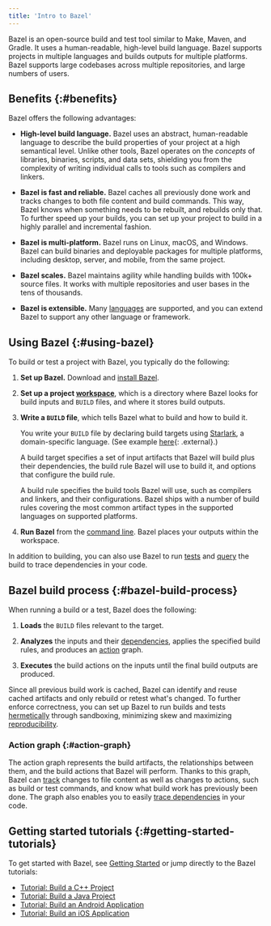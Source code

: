 ```yaml
---
title: 'Intro to Bazel'
---
```


Bazel is an open-source build and test tool similar to Make, Maven, and Gradle.
It uses a human-readable, high-level build language. Bazel supports projects in
multiple languages and builds outputs for multiple platforms. Bazel supports
large codebases across multiple repositories, and large numbers of users.

## Benefits {:#benefits}

Bazel offers the following advantages:

*   **High-level build language.** Bazel uses an abstract, human-readable
    language to describe the build properties of your project at a high
    semantical level. Unlike other tools, Bazel operates on the *concepts*
    of libraries, binaries, scripts, and data sets, shielding you from the
    complexity of writing individual calls to tools such as compilers and
    linkers.

*   **Bazel is fast and reliable.** Bazel caches all previously done work and
    tracks changes to both file content and build commands. This way, Bazel
    knows when something needs to be rebuilt, and rebuilds only that. To further
    speed up your builds, you can set up your project to build in a  highly
    parallel and incremental fashion.

*   **Bazel is multi-platform.** Bazel runs on Linux, macOS, and Windows. Bazel
    can build binaries and deployable packages for multiple platforms, including
    desktop, server, and mobile, from the same project.

*   **Bazel scales.** Bazel maintains agility while handling builds with 100k+
    source files. It works with multiple repositories and user bases in the tens
    of thousands.

*   **Bazel is extensible.** Many [languages](/versions/8.0.0/rules) are
    supported, and you can extend Bazel to support any other language or
    framework.

## Using Bazel {:#using-bazel}

To build or test a project with Bazel, you typically do the following:

1.  **Set up Bazel.** Download and [install Bazel](/versions/8.0.0/install).

2.  **Set up a project [workspace](/versions/8.0.0/concepts/build-ref#workspaces)**, which is a
    directory where Bazel looks for build inputs and `BUILD` files, and where it
    stores build outputs.

3.  **Write a `BUILD` file**, which tells Bazel what to build and how to
    build it.

    You write your `BUILD` file by declaring build targets using
    [Starlark](/versions/8.0.0/rules/language), a domain-specific language. (See example
    [here](https://github.com/bazelbuild/bazel/blob/master/examples/cpp/BUILD){: .external}.)

    A build target specifies a set of input artifacts that Bazel will build plus
    their dependencies, the build rule Bazel will use to build it, and options
    that configure the build rule.

    A build rule specifies the build tools Bazel will use, such as compilers and
    linkers, and their configurations. Bazel ships with a number of build rules
    covering the most common artifact types in the supported languages on
    supported platforms.

4. **Run Bazel** from the [command line](/versions/8.0.0/reference/command-line-reference). Bazel
   places your outputs within the workspace.

In addition to building, you can also use Bazel to run
[tests](/versions/8.0.0/reference/test-encyclopedia) and [query](/versions/8.0.0/query/guide) the build
to trace dependencies in your code.

## Bazel build process {:#bazel-build-process}

When running a build or a test, Bazel does the following:

1.  **Loads** the `BUILD` files relevant to the target.

2.  **Analyzes** the inputs and their
    [dependencies](/versions/8.0.0/concepts/dependencies), applies the specified build
    rules, and produces an [action](/versions/8.0.0/extending/concepts#evaluation-model)
    graph.

3.  **Executes** the build actions on the inputs until the final build outputs
    are produced.

Since all previous build work is cached, Bazel can identify and reuse cached
artifacts and only rebuild or retest what's changed. To further enforce
correctness, you can set up Bazel to run builds and tests
[hermetically](/versions/8.0.0/basics/hermeticity) through sandboxing, minimizing skew
and maximizing [reproducibility](/versions/8.0.0/run/build#correct-incremental-rebuilds).

### Action graph {:#action-graph}

The action graph represents the build artifacts, the relationships between them,
and the build actions that Bazel will perform. Thanks to this graph, Bazel can
[track](/versions/8.0.0/run/build#build-consistency) changes to
file content as well as changes to actions, such as build or test commands, and
know what build work has previously been done. The graph also enables you to
easily [trace dependencies](/versions/8.0.0/query/guide) in your code.

## Getting started tutorials {:#getting-started-tutorials}

To get started with Bazel, see [Getting Started](/versions/8.0.0/start/) or jump
directly to the Bazel tutorials:

*   [Tutorial: Build a C++ Project](/versions/8.0.0/start/cpp)
*   [Tutorial: Build a Java Project](/versions/8.0.0/start/java)
*   [Tutorial: Build an Android Application](/versions/8.0.0/start/android-app)
*   [Tutorial: Build an iOS Application](/versions/8.0.0/start/ios-app)
